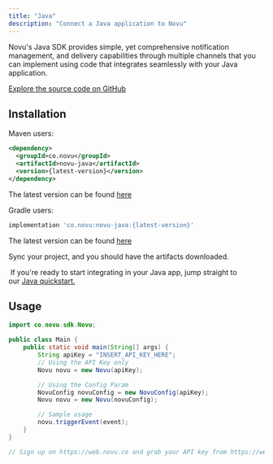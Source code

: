 ```yaml
---
title: "Java"
description: "Connect a Java application to Novu"
---
```


Novu's Java SDK provides simple, yet comprehensive notification management, and delivery capabilities through multiple channels that you can implement using code that integrates seamlessly with your Java application.

[Explore the source code on GitHub](https://github.com/novuhq/novu-java)

## Installation

Maven users:

```xml
<dependency>
  <groupId>co.novu</groupId>
  <artifactId>novu-java</artifactId>
  <version>{latest-version}</version>
</dependency>
```
The latest version can be found [here](https://github.com/novuhq/novu-java#installation)

Gradle users:

```groovy
implementation 'co.novu:novu-java:{latest-version}'
```
The latest version can be found [here](https://github.com/novuhq/novu-java#installation)

Sync your project, and you should have the artifacts downloaded.

<Tip> If you're ready to start integrating in your Java app, jump straight to our [Java quickstart.](/quickstarts/java)</Tip>

## Usage 

```java
import co.novu.sdk.Novu;

public class Main {
    public static void main(String[] args) {
        String apiKey = "INSERT_API_KEY_HERE";
        // Using the API Key only
        Novu novu = new Novu(apiKey);

        // Using the Config Param
        NovuConfig novuConfig = new NovuConfig(apiKey);
        Novu novu = new Novu(novuConfig);

        // Sample usage
        novu.triggerEvent(event);
    }
}

// Sign up on https://web.novu.co and grab your API key from https://web.novu.co/settings
```